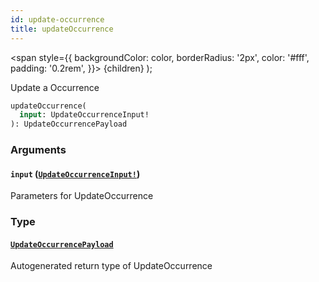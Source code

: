 ```yaml
---
id: update-occurrence
title: updateOccurrence
---
```


<span
style={{
      backgroundColor: color,
      borderRadius: '2px',
      color: '#fff',
      padding: '0.2rem',
    }}>
{children}
</span>
);

Update a Occurrence

```graphql
updateOccurrence(
  input: UpdateOccurrenceInput!
): UpdateOccurrencePayload

```

### Arguments

#### `input` ([`UpdateOccurrenceInput!`](/api/graphql/documentation/inputs/update-occurrence-input))

Parameters for UpdateOccurrence

### Type

#### [`UpdateOccurrencePayload`](/api/graphql/documentation/objects/update-occurrence-payload)

Autogenerated return type of UpdateOccurrence
